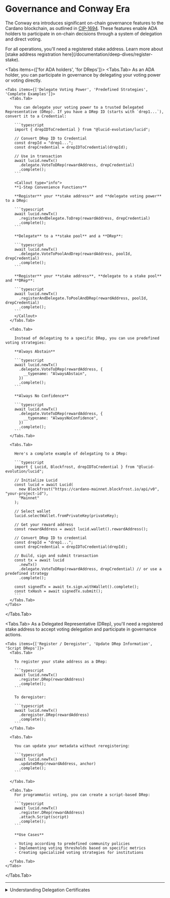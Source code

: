 
# Governance and Conway Era

The Conway era introduces significant on-chain governance features to the Cardano blockchain,
as outlined in [CIP-1694](https://github.com/cardano-foundation/CIPs/tree/master/CIP-1694).
These features enable ADA holders to participate in on-chain decisions through a system of delegation and direct voting.

<Callout>
  For all operations, you'll need a registered stake address. Learn more about
  [stake address registration here](/documentation/deep-dives/register-stake).
</Callout>

<Tabs items={['for ADA holders', 'for DReps']}>
  <Tabs.Tab>
    As an ADA holder, you can participate in governance by delegating your voting power or voting directly.
    
    <Tabs items={['Delegate Voting Power', 'Predefined Strategies', 'Complete Examples']}>
      <Tabs.Tab>
        
        You can delegate your voting power to a trusted Delegated Representative (DRep). If you have a DRep ID (starts with `drep1...`), convert it to a Credential:
        
        ```typescript
        import { drepIDToCredential } from "@lucid-evolution/lucid";
        
        // Convert DRep ID to Credential
        const drepId = "drep1...";
        const drepCredential = drepIDToCredential(drepId);
        
        // Use in transaction
        await lucid.newTx()
          .delegate.VoteToDRep(rewardAddress, drepCredential)
          .complete();
        ```

        <Callout type="info">
        **1-Step Convenience Functions**

        **Register** your **stake address** and **delegate voting power** to a DRep:

        ```typescript
        await lucid.newTx()
          .registerAndDelegate.ToDrep(rewardAddress, drepCredential)
          .complete();
        ```

        **Delegate** to a **stake pool** and a **DRep**:

        ```typescript
        await lucid.newTx()
          .delegate.VoteToPoolAndDrep(rewardAddress, poolId, drepCredential)
          .complete();
        ```

        **Register** your **stake address**, **delegate to a stake pool** and **DRep**:

        ```typescript
        await lucid.newTx()
          .registerAndDelegate.ToPoolAndDRep(rewardAddress, poolId, drepCredential)
          .complete();
        ```
        </Callout>
      </Tabs.Tab>

      <Tabs.Tab>

        Instead of delegating to a specific DRep, you can use predefined voting strategies:

        **Always Abstain**

        ```typescript
        await lucid.newTx()
          .delegate.VoteToDRep(rewardAddress, {
            __typename: "AlwaysAbstain",
          })
          .complete();
        ```

        **Always No Confidence**

        ```typescript
        await lucid.newTx()
          .delegate.VoteToDRep(rewardAddress, {
            __typename: "AlwaysNoConfidence",
          })
          .complete();
        ```
      </Tabs.Tab>

      <Tabs.Tab>

        Here's a complete example of delegating to a DRep:

        ```typescript
        import { Lucid, Blockfrost, drepIDToCredential } from "@lucid-evolution/lucid";

        // Initialize Lucid
        const lucid = await Lucid(
          new Blockfrost("https://cardano-mainnet.blockfrost.io/api/v0", "your-project-id"),
          "Mainnet"
        );

        // Select wallet
        lucid.selectWallet.fromPrivateKey(privateKey);

        // Get your reward address
        const rewardAddress = await lucid.wallet().rewardAddress();

        // Convert DRep ID to credential
        const drepId = "drep1...";
        const drepCredential = drepIDToCredential(drepId);

        // Build, sign and submit transaction
        const tx = await lucid
          .newTx()
          .delegate.VoteToDRep(rewardAddress, drepCredential) // or use a predefined strategy
          .complete();

        const signedTx = await tx.sign.withWallet().complete();
        const txHash = await signedTx.submit();
        ```
      </Tabs.Tab>
    </Tabs>

  </Tabs.Tab>
  
  <Tabs.Tab>
    As a Delegated Representative (DRep), you'll need a registered stake address to accept voting delegation and participate in governance actions.
    
    <Tabs items={['Register / Deregister', 'Update DRep Information', 'Script DReps']}>
      <Tabs.Tab>
        
        To register your stake address as a DRep:
        
        ```typescript
        await lucid.newTx()
          .register.DRep(rewardAddress)
          .complete();
        ```
        
        To deregister:
        
        ```typescript
        await lucid.newTx()
          .deregister.DRep(rewardAddress)
          .complete();
        ```
      </Tabs.Tab>
      
      <Tabs.Tab>
        
        You can update your metadata without reregistering:
        
        ```typescript
        await lucid.newTx()
          .updateDRep(rewardAddress, anchor)
          .complete();
        ```
        
      </Tabs.Tab>
      
      <Tabs.Tab>
        For programmatic voting, you can create a script-based DRep:
        
        ```typescript
        await lucid.newTx()
          .register.DRep(rewardAddress)
          .attach.Script(script)
          .complete();
        ```
        
        **Use Cases**
        
        - Voting according to predefined community policies
        - Implementing voting thresholds based on specific metrics
        - Creating specialized voting strategies for institutions

      </Tabs.Tab>
    </Tabs>

  </Tabs.Tab>
  
</Tabs>

---

<details>
  <summary>Understanding Delegation Certificates</summary>
  When you delegate your voting power, Evolution library creates a certificate
  that's included in your transaction. Behind the scenes, this is handled by the
  `Certificate.new_vote_deleg_cert` method in CML. 
  
  The certificate contains:
   - Stake credential derived from your reward address - DRep you're delegating to
   - Voting strategy (whether a specific DRep, Always Abstain, or Always No Confidence)
</details>
